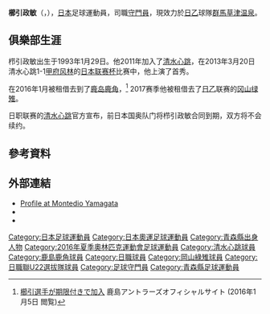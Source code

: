 {{Infobox football biography
| name = 櫛引政敏
| image = 
| fullname = 
| birth_date = {{Birth date and age|1993|1|29|df=y}}
| birth_place = {{JPN}}[[青森縣|青森縣]][[青森市|青森市]]
| height = {{height|m=1.86}}
| currentclub  = [[群馬草津温泉|群馬草津温泉]]
| clubnumber = 
| position = [[守門員_(足球)|守門員]]
| youthyears1 = 2008–2010
| youthclubs1 =[[青森山田中學高等學校|青森山田中學高等學校]]
| years1 = 2011–2017 | clubs1 = [[清水心跳|清水心跳]]| caps1 = 59| goals1 = 0 
| years2 = 2015 | clubs2=→ [[日職聯U22選拔隊|日職聯U22選拔隊]] (外借) |caps2=5|goals2=0
| years3 = 2016 | clubs3 = → [[鹿島鹿角|鹿島鹿角]] (外借) | caps3 = 0 | goals3 = 0
| years4 = 2017 | clubs4 = → [[岡山綠雉|岡山綠雉]] (外借) | caps4 = 6 | goals4 = 0
| years5 = 2018–2021 | clubs5 = [[山形山神|山形山神]]       | caps5 = 87 | goals5 = 0
| years6 = 2022– | clubs6 = [[群馬草津温泉|群馬草津温泉]]      | caps6 = 0 | goals6 = 0
| nationalyears1 = 2012 
| nationalteam1 = [[日本20歲以下足球代表隊|日本U-20]] 
| nationalcaps1 = 4 
| nationalgoals1 = 0
|nationalyears2=2016
|nationalteam2=[[日本23歲以下國家足球隊|日本U-23]]
|nationalcaps2=1
|nationalgoals2=0
| club-update = 2021年12月29日
| ntupdate  = 
}}

'''櫛引政敏'''（{{jpn|j=くしびき まさとし|rm=Masatoshi Kushibiki}}，{{bd|1993年|1月29日||}}），[[日本|日本]]足球運動員，司職[[守門員|守門員]]，現效力於[[日本職業足球乙級聯賽|日乙]]球隊[[群馬草津温泉|群馬草津温泉]]。

==俱樂部生涯==
栉引政敏出生于1993年1月29日。他2011年加入了[[清水心跳|清水心跳]]，在2013年3月20日清水心跳1-1[[甲府风林|甲府风林]]的[[日本联赛杯|日本联赛杯]]比赛中，他上演了首秀。

在2016年1月被租借去到了[[鹿岛鹿角|鹿岛鹿角]]，<ref>[http://www.so-net.ne.jp/antlers/news/release/52378 櫛引選手が期限付きで加入] {{Wayback|url=http://www.so-net.ne.jp/antlers/news/release/52378 |date=20160530122459 }} 鹿島アントラーズオフィシャルサイト (2016年1月5日 閲覧)</ref> 2017赛季他被租借去了[[日乙|日乙]]联赛的[[冈山绿雉|冈山绿雉]]。

日职联赛的[[清水心跳|清水心跳]]官方宣布，前日本国奥队门将栉引政敏合同到期，双方将不会续约。

==參考資料==
{{Reflist}}

==外部連結==
*[http://www.montedioyamagata.jp/profile/2018/player/21/ Profile at Montedio Yamagata] {{Wayback|url=http://www.montedioyamagata.jp/profile/2018/player/21/ |date=20180630162118 }}
*{{FIFA player|395324}}
*{{J.League player|10983}}

{{2016年奥运会男子足球日本参赛名单}}
[[Category:日本足球運動員|Category:日本足球運動員]]
[[Category:日本奧運足球運動員|Category:日本奧運足球運動員]]
[[Category:青森縣出身人物|Category:青森縣出身人物]]
[[Category:2016年夏季奧林匹克運動會足球運動員|Category:2016年夏季奧林匹克運動會足球運動員]]
[[Category:清水心跳球員|Category:清水心跳球員]]
[[Category:鹿島鹿角球員|Category:鹿島鹿角球員]]
[[Category:日職球員|Category:日職球員]]
[[Category:岡山綠雉球員|Category:岡山綠雉球員]]
[[Category:日職聯U22選拔隊球員|Category:日職聯U22選拔隊球員]]
[[Category:足球守門員|Category:足球守門員]]
[[Category:青森縣足球運動員|Category:青森縣足球運動員]]